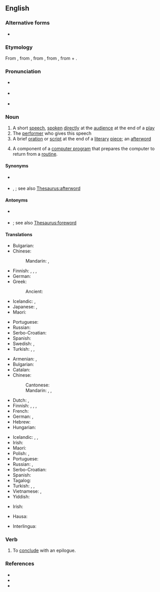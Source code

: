 {{also|épilogue|épilogué}}
==English==

===Alternative forms===
* {{l|en|epilog}}

===Etymology===
From {{etyl|fr|en}} {{m|fr|épilogue}}, from {{etyl|la|en}} {{m|la|epilogus}}, from {{etyl|grc|en}} {{m|grc|ἐπίλογος||a conclusion, peroration of a speech, epilogue of a play}}, from {{m|grc|ἐπιλέγειν||say in addition}}, from {{m|grc|ἐπί||in addition}} + {{m|grc|λέγειν||to say}}.

===Pronunciation===
* {{a|RP}} {{IPA|en|/ˈɛp.ɪ.lɒɡ/}}
* {{a|US}} {{IPA|en|/ˈɛpɪlɔɡ/}}
* {{a|US|cot-caught|Canada}} {{IPA|en|/ˈɛpɪlɑɡ/}}

===Noun===
{{wikipedia}}
{{en-noun}}

# A short [[speech]], [[spoken]] [[directly]] at the [[audience]] at the end of a [[play]]
# The [[performer]] who gives this speech
# A brief [[oration]] or [[script]] at the end of a [[literary]] [[piece]]; an [[afterword]]
# {{lb|en|computing}} A component of a [[computer program]] that prepares the computer to return from a [[routine]].

====Synonyms====
* {{sense|short speech at the end of a play}} {{l|en|endspeech}}
* {{sense|brief script at the end of a literary piece}} {{l|en|afterword}}, {{l|en|endspeech}}; see also [[Thesaurus:afterword]]

====Antonyms====
* {{sense|short speech at the end of a play}} {{l|en|prologue}}
* {{sense|brief script at the end of a literary piece}} {{l|en|prologue}}; see also [[Thesaurus:foreword]]

====Translations====
{{trans-top|short speech at the end of a play}}
* Bulgarian: {{t+|bg|епилог|m|sc=Cyrl}}
* Chinese:
*: Mandarin: {{t+|cmn|結語}}, {{t+|cmn|結語|tr=jiéyǔ}}
* Finnish: {{t|fi|loppusanat|p}}, {{t|fi|jälkisanat|p}}, {{t+|fi|epilogi}}, {{t|fi|loppunäytös}}
* German: {{t|de|Epilog|m}}
* Greek:
*: Ancient: {{t|grc|ἐπίλογος|m}}
* Icelandic: {{t|is|lokaorð|n-p}}, {{t|is|niðurlagsorð|n-p}}
* Japanese: {{t|ja|結語|tr=ketsugo}}, {{t+|ja|エピローグ|tr=epirōgu}}
* Maori: {{t|mi|turukitanga}}
{{trans-mid}}
* Portuguese: {{t+|pt|epílogo|m}}
* Russian: {{t+|ru|эпило́г|m}}
* Serbo-Croatian: {{t+|sh|pogovor|m}}
* Spanish: {{t+|es|epílogo|m}}
* Swedish: {{t+|sv|efterord|n}}, {{t+|sv|epilog|c}}
* Turkish: {{t+|tr|bağlak}}, {{t+|tr|son söz}}, {{t+|tr|epilog}}
{{trans-bottom}}

{{trans-top|the performer who gives this speech}}
{{trans-mid}}
{{trans-bottom}}

{{trans-top|brief oration or script at the end of a literary piece}}
* Armenian: {{t+|hy|վերջաբան}}, {{t+|hy|վերջերգ}}
* Bulgarian: {{t|bg|послеслов|m}}
* Catalan: {{t|ca|epíleg|m}}
* Chinese:
*: Cantonese: {{t|yue|後記|tr=hau6gei3}}
*: Mandarin: {{t+|cmn|後記|tr=hòujì}}, {{t+|cmn|后记|tr=hòujì}}, {{t+|cmn|跋文|tr=báwén}}
* Dutch: {{t+|nl|epiloog|n}}, {{t+|nl|nawoord|n}}
* Finnish: {{t+|fi|epilogi}}, {{t+|fi|jälkikirjoitus}}, {{t|fi|loppusanat}}, {{t|fi|jälkipuhe}}
* French: {{t+|fr|épilogue|m}}
* German: {{t|de|Epilog|m}}, {{t|de|Nachwort|n}}
* Hebrew: {{t+|he|אפילוג|m}}
* Hungarian: {{t+|hu|utószó}}
{{trans-mid}}
* Icelandic: {{t|is|lokaorð|n-p}}, {{t+|is|eftirmáli|m}}, {{t|is|niðurlagsorð|n-p}}
* Irish: {{t|ga|iarfhocal|m}}
* Maori: {{t|mi|turukitanga}}
* Polish: {{t+|pl|epilog|m}}, {{t+|pl|posłowie|n}}
* Portuguese: {{t+|pt|epílogo|m}}
* Russian: {{t+|ru|эпило́г|m}}, {{t+|ru|послесло́вие|n}}
* Serbo-Croatian: {{t+|sh|pogovor|m}}
* Spanish: {{t+|es|epílogo|m}}
* Tagalog: {{t|tl|pamuod}}
* Turkish: {{t+|tr|bağlak}}, {{t+|tr|son söz}}, {{t+|tr|epilog}}
* Vietnamese: {{t|vi|phần kết }}, {{t+|vi|lời bạt }}
* Yiddish: {{t|yi|עפּילאָג|m}}
{{trans-bottom}}

{{trans-top|component of a computer program}}
* Irish: {{t|ga|iarfhocal|m}}
{{trans-mid}}
{{trans-bottom}}

{{checktrans-top}}
* Hausa: {{t-check|ha|tamat|alt=tàmat|f}}
{{trans-mid}}
* Interlingua: {{t-check|ia|epilogo}}
{{trans-bottom}}

===Verb===
{{en-verb}}

# {{lb|en|transitive}} To [[conclude]] with an epilogue.

===References===
* {{R:Century 1911}}
* {{R:Webster 1913}}
* {{R:OneLook}}